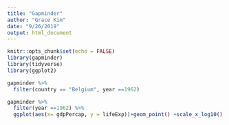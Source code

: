 ```yaml
---
title: "Gapminder"
author: "Grace Kim"
date: "9/26/2019"
output: html_document
---
```


```r
knitr::opts_chunk$set(echo = FALSE)
library(gapminder)
library(tidyverse)
library(ggplot2)
```

```r
gapminder %>% 
  filter(country == "Belgium", year ==1962)

gapminder %>% 
  filter(year ==1962) %>% 
  ggplot(aes(x= gdpPercap, y = lifeExp))+geom_point() +scale_x_log10() +labs(title="GDP per capita vs life expectancy")
```

